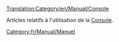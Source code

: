 [[Translation:Category/en/Manual/Console]]


Articles relatifs à l'utilisation de la [[fr/Manual/Console|Console]].

[[Category:fr/Manual/Manuel]]
